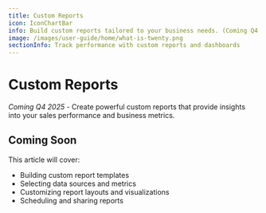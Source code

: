 ```yaml
---
title: Custom Reports
icon: IconChartBar
info: Build custom reports tailored to your business needs. (Coming Q4 2025)
image: /images/user-guide/home/what-is-twenty.png
sectionInfo: Track performance with custom reports and dashboards
---
```


# Custom Reports

*Coming Q4 2025* - Create powerful custom reports that provide insights into your sales performance and business metrics.

## Coming Soon

This article will cover:
- Building custom report templates
- Selecting data sources and metrics
- Customizing report layouts and visualizations
- Scheduling and sharing reports

<ArticleEditContent></ArticleEditContent>
